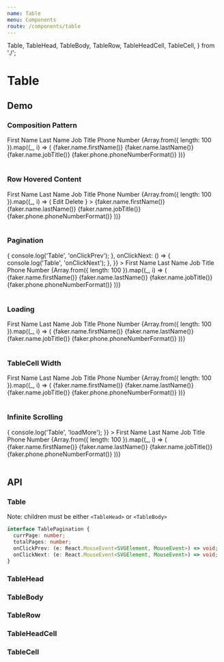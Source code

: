 ```yaml
---
name: Table
menu: Components
route: /components/table
---
```




  Table,
  TableHead,
  TableBody,
  TableRow,
  TableHeadCell,
  TableCell,
} from './';

# Table

## Demo

### Composition Pattern

<Playground>
  <Table>
    <TableHead>
      <TableRow>
        <TableHeadCell>First Name</TableHeadCell>
        <TableHeadCell>Last Name</TableHeadCell>
        <TableHeadCell>Job Title</TableHeadCell>
        <TableHeadCell>Phone Number</TableHeadCell>
      </TableRow>
    </TableHead>
    <TableBody>
      {Array.from({ length: 100 }).map((_, i) => (
        <TableRow key={i}>
          <TableCell>{faker.name.firstName()}</TableCell>
          <TableCell>{faker.name.lastName()}</TableCell>
          <TableCell>{faker.name.jobTitle()}</TableCell>
          <TableCell>{faker.phone.phoneNumberFormat()}</TableCell>
        </TableRow>
      ))}
    </TableBody>
  </Table>
</Playground>

### Row Hovered Content

<Playground>
  <Table>
    <TableHead>
      <TableRow>
        <TableHeadCell>First Name</TableHeadCell>
        <TableHeadCell>Last Name</TableHeadCell>
        <TableHeadCell>Job Title</TableHeadCell>
        <TableHeadCell>Phone Number</TableHeadCell>
      </TableRow>
    </TableHead>
    <TableBody>
      {Array.from({ length: 100 }).map((_, i) => (
        <TableRow
          key={i}
          hoveredContent={
            <div>
              <span style={{ color: 'green', marginRight: 10 }}>Edit</span>
              <span style={{ color: 'red' }}>Delete</span>
            </div>
          }
        >
          <TableCell>{faker.name.firstName()}</TableCell>
          <TableCell>{faker.name.lastName()}</TableCell>
          <TableCell>{faker.name.jobTitle()}</TableCell>
          <TableCell>{faker.phone.phoneNumberFormat()}</TableCell>
        </TableRow>
      ))}
    </TableBody>
  </Table>
</Playground>

### Pagination

<Playground>
  <Table
    pagination={{
      currPage: 1,
      totalPages: 20,
      onClickPrev: () => {
        console.log('Table', 'onClickPrev');
      },
      onClickNext: () => {
        console.log('Table', 'onClickNext');
      },
    }}
  >
    <TableHead>
      <TableRow>
        <TableHeadCell>First Name</TableHeadCell>
        <TableHeadCell>Last Name</TableHeadCell>
        <TableHeadCell>Job Title</TableHeadCell>
        <TableHeadCell>Phone Number</TableHeadCell>
      </TableRow>
    </TableHead>
    <TableBody>
      {Array.from({ length: 100 }).map((_, i) => (
        <TableRow key={i}>
          <TableCell>{faker.name.firstName()}</TableCell>
          <TableCell>{faker.name.lastName()}</TableCell>
          <TableCell>{faker.name.jobTitle()}</TableCell>
          <TableCell>{faker.phone.phoneNumberFormat()}</TableCell>
        </TableRow>
      ))}
    </TableBody>
  </Table>
</Playground>

### Loading

<Playground>
  <Table>
    <TableHead>
      <TableRow>
        <TableHeadCell>First Name</TableHeadCell>
        <TableHeadCell>Last Name</TableHeadCell>
        <TableHeadCell>Job Title</TableHeadCell>
        <TableHeadCell>Phone Number</TableHeadCell>
      </TableRow>
    </TableHead>
    <TableBody loader={MusicLoader}>
      {Array.from({ length: 100 }).map((_, i) => (
        <TableRow key={i}>
          <TableCell>{faker.name.firstName()}</TableCell>
          <TableCell>{faker.name.lastName()}</TableCell>
          <TableCell>{faker.name.jobTitle()}</TableCell>
          <TableCell>{faker.phone.phoneNumberFormat()}</TableCell>
        </TableRow>
      ))}
    </TableBody>
  </Table>
</Playground>

### TableCell Width

<Playground>
  <Table>
    <TableHead>
      <TableRow>
        <TableHeadCell>First Name</TableHeadCell>
        <TableHeadCell>Last Name</TableHeadCell>
        <TableHeadCell>Job Title</TableHeadCell>
        <TableHeadCell>Phone Number</TableHeadCell>
      </TableRow>
    </TableHead>
    <TableBody>
      {Array.from({ length: 100 }).map((_, i) => (
        <TableRow key={i}>
          <TableCell width={100}>{faker.name.firstName()}</TableCell>
          <TableCell width={100}>{faker.name.lastName()}</TableCell>
          <TableCell>{faker.name.jobTitle()}</TableCell>
          <TableCell>{faker.phone.phoneNumberFormat()}</TableCell>
        </TableRow>
      ))}
    </TableBody>
  </Table>
</Playground>

### Infinite Scrolling

<Playground>
  <Table
    hasMore={true}
    loadMore={() => {
      console.log('Table', 'loadMore');
    }}
  >
    <TableHead>
      <TableRow>
        <TableHeadCell>First Name</TableHeadCell>
        <TableHeadCell>Last Name</TableHeadCell>
        <TableHeadCell>Job Title</TableHeadCell>
        <TableHeadCell>Phone Number</TableHeadCell>
      </TableRow>
    </TableHead>
    <TableBody>
      {Array.from({ length: 100 }).map((_, i) => (
        <TableRow key={i}>
          <TableCell>{faker.name.firstName()}</TableCell>
          <TableCell>{faker.name.lastName()}</TableCell>
          <TableCell>{faker.name.jobTitle()}</TableCell>
          <TableCell>{faker.phone.phoneNumberFormat()}</TableCell>
        </TableRow>
      ))}
    </TableBody>
  </Table>
</Playground>

## API

### Table

<Props of={Table} />

Note: children must be either `<TableHead>` or `<TableBody>`

```ts
interface TablePagination {
  currPage: number;
  totalPages: number;
  onClickPrev: (e: React.MouseEvent<SVGElement, MouseEvent>) => void;
  onClickNext: (e: React.MouseEvent<SVGElement, MouseEvent>) => void;
}
```

### TableHead

<Props of={TableHead} />

### TableBody

<Props of={TableBody} />

### TableRow

<Props of={TableRow} />

### TableHeadCell

<Props of={TableHeadCell} />

### TableCell

<Props of={TableCell} />
